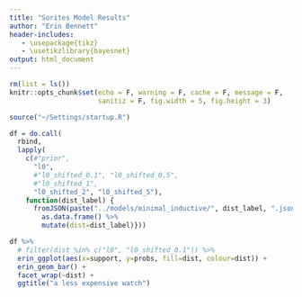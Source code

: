 ```yaml
---
title: "Sorites Model Results"
author: "Erin Bennett"
header-includes:
   - \usepackage{tikz}
   - \usetikzlibrary{bayesnet}
output: html_document
---
```


```r
rm(list = ls())
knitr::opts_chunk$set(echo = F, warning = F, cache = F, message = F,
                      sanitiz = F, fig.width = 5, fig.height = 3)
```

```r
source("~/Settings/startup.R")
```

```r
df = do.call(
  rbind,
  lapply(
    c(#"prior",
      "l0",
      #"l0_shifted_0.1", "l0_shifted_0.5",
      #"l0_shifted_1",
      "l0_shifted_2", "l0_shifted_5"),
    function(dist_label) {
      fromJSON(paste("../models/minimal_inductive/", dist_label, ".json", sep="")) %>%
        as.data.frame() %>%
        mutate(dist=dist_label)}))
```

```r
df %>%
  # filter(dist %in% c("l0", "l0_shifted_0.1")) %>%
  erin_ggplot(aes(x=support, y=probs, fill=dist, colour=dist)) +
  erin_geom_bar() +
  facet_wrap(~dist) +
  ggtitle("a less expensive watch")
```





